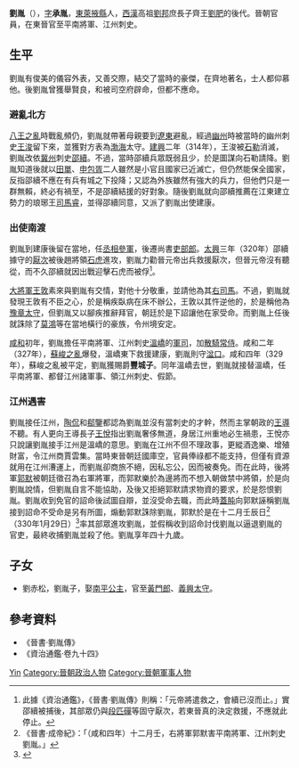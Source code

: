 {{Otheruses|劉胤}}
{{Infobox Biography
| subject_name   = 劉胤 
| image_name     = 
| image_size     = 
| image_caption  = 
| date_of_birth  = 281年
| place_of_birth = [[西晉|西晉]][[青州_(古代)|青州]][[東萊郡|東萊郡]][[掖縣|掖縣]]
| date_of_death  = 330年1月29日
| place_of_death = [[東晉|東晉]][[江州|江州]][[豫章|豫章]]
| occupation     = 西晉、東晉時期官員
}}
'''劉胤'''（{{bd|281年||330年|1月29日|catIdx=L}}），[[表字|字]]'''承胤'''，[[東萊|東萊]][[掖縣|掖縣]]人，[[西漢|西漢]]高祖[[劉邦|劉邦]]庶長子齊王[[劉肥|劉肥]]的後代。晉朝官員，在東晉官至平南將軍、江州刺史。

== 生平 ==
劉胤有俊美的儀容外表，又善交際，結交了當時的豪傑，在齊地著名，士人都仰慕他。後劉胤曾獲舉賢良，和被司空府辟命，但都不應命。

=== 避亂北方 ===
[[八王之亂|八王之亂]]時戰亂頻仍，劉胤就帶著母親要到[[遼東|遼東]]避亂，經過[[幽州|幽州]]時被當時的幽州刺史[[王浚|王浚]]留下來，並獲對方表為[[渤海郡|渤海]]太守。[[建興_(西晉)|建興]]二年（314年），王浚被[[石勒|石勒]]消滅，劉胤改依[[冀州|冀州]]刺史[[邵續|邵續]]。不過，當時邵續兵眾既弱且少，於是圖謀向石勒請降。劉胤知道後就以[[田單|田單]]、[[申包胥|申包胥]]二人雖然是小官且國家已近滅亡，但仍然能保全國家，反指邵續不應在有兵有城之下投降；又認為外族雖然有強大的兵力，但他們只是一群無賴，終必有禍至，不是邵續結援的好對象。隨後劉胤就向邵續推薦在江東建立勢力的琅琊王[[司馬睿|司馬睿]]，並得邵續同意，又派了劉胤出使建康。

=== 出使南渡 ===
劉胤到建康後留在當地，任[[丞相|丞相]][[參軍|參軍]]，後遷尚書[[吏部郎|吏部郎]]。[[太興|太興]]三年（320年）邵續據守的[[厭次|厭次]]被後趙將領[[石虎|石虎]]進攻，劉胤力勸晉元帝出兵救援厭次，但晉元帝沒有聽從，而不久邵續就因出戰迎擊石虎而被俘<ref>此據《資治通鑑》，《晉書·劉胤傳》則稱：「元帝將遣救之，會續已沒而止。」實邵續被捕後，其部眾仍與[[段匹磾|段匹磾]]等固守厭次，若東晉真的決定救援，不應就此停止。</ref>。

[[大將軍|大將軍]][[王敦|王敦]]素來與劉胤有交情，對他十分敬重，並請他為其[[司馬|右司馬]]。不過，劉胤就發現王敦有不臣之心，於是稱疾臥病在床不辦公，王敦以其忤逆他的，於是稱他為[[豫章|豫章]][[太守|太守]]，但劉胤又以腳疾推辭拜官，朝廷於是下詔讓他在家受命。而劉胤上任後就誅除了[[莫鴻|莫鴻]]等在當地橫行的豪族，令州境安定。

[[咸和_(東晉)|咸和]]初年，劉胤擔任平南將軍、江州刺史[[溫嶠|溫嶠]]的[[軍師|軍司]]，加[[散騎常侍|散騎常侍]]。咸和二年（327年），[[蘇峻之亂|蘇峻之亂]]爆發，溫嶠東下救援建康，劉胤則守[[湓口|湓口]]。咸和四年（329年），蘇峻之亂被平定，劉胤獲賜爵'''豐城子'''。同年溫嶠去世，劉胤就接替溫嶠，任平南將軍、都督江州諸軍事、領江州刺史、假節。

=== 江州遇害 ===
劉胤接任江州，[[陶侃|陶侃]]和[[郗鑒|郗鑒]]都認為劉胤並沒有當刺史的才幹，然而主掌朝政的[[王導|王導]]不聽。有人更向王導長子[[王悅|王悅]]指出劉胤奢侈無道，身居江州重地必生禍患，王悅亦只說讓劉胤接手江州是溫嶠的意思。劉胤在江州不但不理政事，更縱酒逸樂、增殖財富，令江州商賈雲集。當時東晉朝廷國庫空，官員俸祿都不能支持，但僅有資源就用在江州漕運上，而劉胤卻商旅不絕，因私忘公，因而被奏免。而在此時，後將軍[[郭默|郭默]]被朝廷徵召為右軍將軍，而郭默樂於為邊將而不想入朝做禁中將領，於是向劉胤說情，但劉胤自言不能協助，及後又拒絕郭默請求物資的要求，於是怨恨劉胤。劉胤收到免官的詔命後試圖自辯，並沒受命去職，而此時[[蓋肫|蓋肫]]向郭默誣稱劉胤接到詔命不受命是另有所圖，煽動郭默誅除劉胤，郭默於是在十二月壬辰日<ref>《晉書·成帝紀》：「（咸和四年）十二月壬，右將軍郭默害平南將軍、江州刺史劉胤。」</ref>（330年1月29日）<ref>{{Cite web |url=http://sinocal.sinica.edu.tw/ |title=兩千年中西曆轉換 |accessdate=2011-08-10 |archive-date=2018-06-15 |archive-url=https://web.archive.org/web/20180615004633/http://sinocal.sinica.edu.tw/ |dead-url=yes }}</ref>率其部眾進攻劉胤，並假稱收到詔命討伐劉胤以逼退劉胤的官吏，最終收捕劉胤並殺了他。劉胤享年四十九歲。

== 子女 ==
*劉赤松，劉胤子，娶[[南平公主_(晉成帝)|南平公主]]，官至[[黃門郎|黃門郎]]、[[義興郡|義興]][[太守|太守]]。

== 參考資料 ==
*《晉書·劉胤傳》
*《資治通鑑·卷九十四》
{{reflist}}

{{Authority control}}
{{DEFAULTSORT:Liu刘}}
[[Category:劉姓|Yin]]
[[Category:晉朝政治人物|Category:晉朝政治人物]]
[[Category:晉朝軍事人物|Category:晉朝軍事人物]]